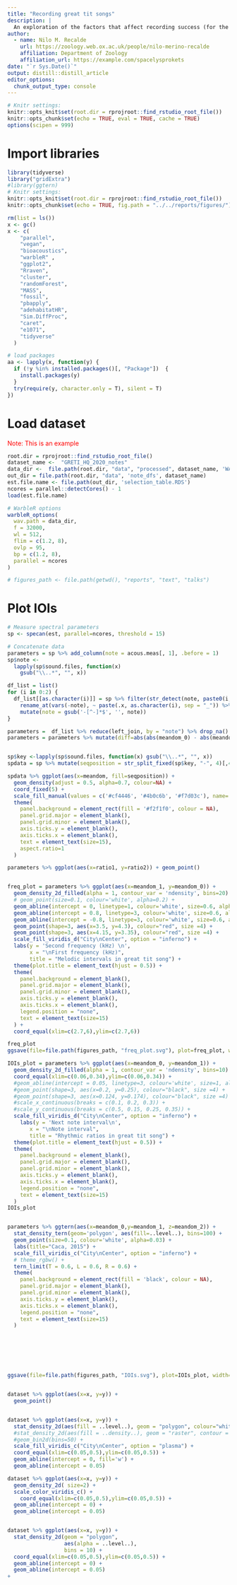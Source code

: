 ```yaml
---
title: "Recording great tit songs"
description: |
  An exploration of the factors that affect recording success (for the transfer report)
author:
  - name: Nilo M. Recalde
    url: https://zoology.web.ox.ac.uk/people/nilo-merino-recalde
    affiliation: Department of Zoology
    affiliation_url: https://example.com/spacelysprokets
date: "`r Sys.Date()`"
output: distill::distill_article
editor_options:
  chunk_output_type: console
---
```

```r
# Knitr settings: 
knitr::opts_knit$set(root.dir = rprojroot::find_rstudio_root_file())
knitr::opts_chunk$set(echo = TRUE, eval = TRUE, cache = TRUE)
options(scipen = 999)
```
# Import libraries
```r
library(tidyverse)
library("gridExtra")
#library(ggtern)
# Knitr settings: 
knitr::opts_knit$set(root.dir = rprojroot::find_rstudio_root_file())
knitr::opts_chunk$set(echo = TRUE, fig.path = "../../reports/figures/")
```

```r
rm(list = ls())
x <- gc()
x <- c(
    "parallel",
    "vegan",
    "bioacoustics",
    "warbleR" ,
    "ggplot2",
    "Rraven",
    "cluster",
    "randomForest",
    "MASS",
    "fossil",
    "pbapply",
    "adehabitatHR",
    "Sim.DiffProc",
    "caret",
    "e1071",
    "tidyverse"
  )

# load packages 
aa <- lapply(x, function(y) {
  if (!y %in% installed.packages()[, "Package"])  {
    install.packages(y)
  }
  try(require(y, character.only = T), silent = T)
})

```

# Load dataset
<span style="color:red">Note: This is an example</span>

```r
root.dir = rprojroot::find_rstudio_root_file()
dataset_name <-  "GRETI_HQ_2020_notes"
data_dir <-  file.path(root.dir, "data", "processed", dataset_name, 'WAV')
out_dir = file.path(root.dir, "data", 'note_dfs', dataset_name)
est.file.name <- file.path(out_dir, 'selection_table.RDS')
ncores = parallel::detectCores() - 1
load(est.file.name)

# WarbleR options
warbleR_options(
  wav.path = data_dir,
  f = 32000,
  wl = 512,
  flim = c(1.2, 8),
  ovlp = 95,
  bp = c(1.2, 8),
  parallel = ncores
)

# figures_path <- file.path(getwd(), "reports", "text", "talks")
```

# Plot IOIs
```r
# Measure spectral parameters
sp <- specan(est, parallel=ncores, threshold = 15)
```

```r
# Concatenate data
parameters = sp %>% add_column(note = acous.meas[, 1], .before = 1)
sp$note <-
  lapply(sp$sound.files, function(x)
    gsub("\\..*", "", x))

df_list = list()
for (i in 0:2) {
  df_list[[as.character(i)]] = sp %>% filter(str_detect(note, paste0(i, "$"))) %>% 
    rename_at(vars(-note), ~ paste(.x, as.character(i), sep = "_")) %>% 
    mutate(note = gsub('-[^-]*$', '', note))
}

parameters =  df_list %>% reduce(left_join, by = "note") %>% drop_na()
parameters = parameters %>% mutate(diff=abs(abs(meandom_0) - abs(meandom_1))) %>% mutate(ratio1 = meandom_0 / meandom_1, ratio2 = meandom_1 / meandom_2)


sp$key <-lapply(sp$sound.files, function(x) gsub("\\..*", "", x))
spdata = sp %>% mutate(seqposition = str_split_fixed(sp$key, "-", 4)[,4], bird= str_split_fixed(sp$key, "-", 4)[,1], songtype= str_split_fixed(sp$key, "-", 4)[,2])
```

```r


spdata %>% ggplot(aes(x=meandom, fill=seqposition)) + 
  geom_density(adjust = 0.5, alpha=0.7, colour=NA) + 
  coord_fixed(5) +
  scale_fill_manual(values = c('#cf4446', '#4b0c6b', '#f7d03c'), name='Note\nposition', labels = c("First", "Second", "Third")) +
  theme(
    panel.background = element_rect(fill = '#f2f1f0', colour = NA),
    panel.grid.major = element_blank(),
    panel.grid.minor = element_blank(),
    axis.ticks.y = element_blank(),
    axis.ticks.x = element_blank(),
    text = element_text(size=15),
    aspect.ratio=1
  )

parameters %>% ggplot(aes(x=ratio1, y=ratio2)) + geom_point()


freq_plot = parameters %>% ggplot(aes(x=meandom_1, y=meandom_0)) + 
  geom_density_2d_filled(alpha = 1, contour_var = 'ndensity', bins=20) +
  # geom_point(size=0.1, colour='white', alpha=0.2) +
  geom_abline(intercept = 0, linetype=1, colour='white', size=0.6, alpha=0.2) +
  geom_abline(intercept = 0.8, linetype=3, colour='white', size=0.6, alpha=0.6) +
  geom_abline(intercept = -0.8, linetype=3, colour='white', size=0.6, alpha=0.6) +
  geom_point(shape=3, aes(x=3.5, y=4.3), colour="red", size =4) +
  geom_point(shape=3, aes(x=4.15, y=3.35), colour="red", size =4) +
  scale_fill_viridis_d("City\nCenter", option = "inferno") +
  labs(y = 'Second frequency (kHz) \n',
       x = "\nFirst frequency (kHz)",
       title = "Melodic intervals in great tit song") +
  theme(plot.title = element_text(hjust = 0.5)) +
  theme(
    panel.background = element_blank(),
    panel.grid.major = element_blank(),
    panel.grid.minor = element_blank(),
    axis.ticks.y = element_blank(),
    axis.ticks.x = element_blank(),
    legend.position = "none",
    text = element_text(size=15)
  ) +
  coord_equal(xlim=c(2.7,6),ylim=c(2.7,6))

freq_plot
ggsave(file=file.path(figures_path, "freq_plot.svg"), plot=freq_plot, width=6, height=6, device = 'svg')

IOIs_plot = parameters %>% ggplot(aes(x=meandom_0, y=meandom_1)) + 
  geom_density_2d_filled(alpha = 1, contour_var = 'ndensity', bins=10) +
  coord_equal(xlim=c(0.06,0.34),ylim=c(0.06,0.34)) + 
  #geom_abline(intercept = 0.05, linetype=3, colour='white', size=1, alpha=0.4)+
  #geom_point(shape=3, aes(x=0.2, y=0.25), colour="black", size =4) +
  #geom_point(shape=3, aes(x=0.124, y=0.174), colour="black", size =4) +
  #scale_x_continuous(breaks = c(0.1, 0.2, 0.3)) +
  #scale_y_continuous(breaks = c(0.5, 0.15, 0.25, 0.35)) +
  scale_fill_viridis_d("City\nCenter", option = "inferno") +
    labs(y = 'Next note interval\n',
       x = "\nNote interval",
       title = "Rhythmic ratios in great tit song") +
  theme(plot.title = element_text(hjust = 0.5)) +
  theme(
    panel.background = element_blank(),
    panel.grid.major = element_blank(),
    panel.grid.minor = element_blank(),
    axis.ticks.y = element_blank(),
    axis.ticks.x = element_blank(),
    legend.position = "none",
    text = element_text(size=15)
  )
IOIs_plot


parameters %>% ggtern(aes(x=meandom_0,y=meandom_1, z=meandom_2)) +
  stat_density_tern(geom='polygon', aes(fill=..level..), bins=100) +
  geom_point(size=0.1, colour='white', alpha=0.03) +
  labs(title="Caca, 2015") +
  scale_fill_viridis_c("City\nCenter", option = "inferno") +
  # theme_rgbw() +
  tern_limit(T = 0.6, L = 0.6, R = 0.6) +
  theme(
    panel.background = element_rect(fill = 'black', colour = NA),
    panel.grid.major = element_blank(),
    panel.grid.minor = element_blank(),
    axis.ticks.y = element_blank(),
    axis.ticks.x = element_blank(),
    legend.position = "none",
    text = element_text(size=15)
  )







ggsave(file=file.path(figures_path, "IOIs.svg"), plot=IOIs_plot, width=10, height=10)


dataset %>% ggplot(aes(x=x, y=y)) + 
  geom_point()


dataset %>% ggplot(aes(x=x, y=y)) + 
  stat_density_2d(aes(fill = ..level..), geom = "polygon", colour="white") +
  #stat_density_2d(aes(fill = ..density..), geom = "raster", contour = FALSE) +
  #geom_bin2d(bins=50) + 
  scale_fill_viridis_c("City\nCenter", option = "plasma") +
  coord_equal(xlim=c(0.05,0.5),ylim=c(0.05,0.5)) + 
  geom_abline(intercept = 0, fill='w') +
  geom_abline(intercept = 0.05)

dataset %>% ggplot(aes(x=x, y=y)) + 
  geom_density_2d( size=2) +
  scale_color_viridis_c() +
    coord_equal(xlim=c(0.05,0.5),ylim=c(0.05,0.5)) + 
  geom_abline(intercept = 0) +
  geom_abline(intercept = 0.05)


dataset %>% ggplot(aes(x=x, y=y)) + 
  stat_density_2d(geom = "polygon",
                  aes(alpha = ..level..),
                  bins = 10) +
  coord_equal(xlim=c(0.05,0.5),ylim=c(0.05,0.5)) + 
  geom_abline(intercept = 0) +
  geom_abline(intercept = 0.05)
+

```



